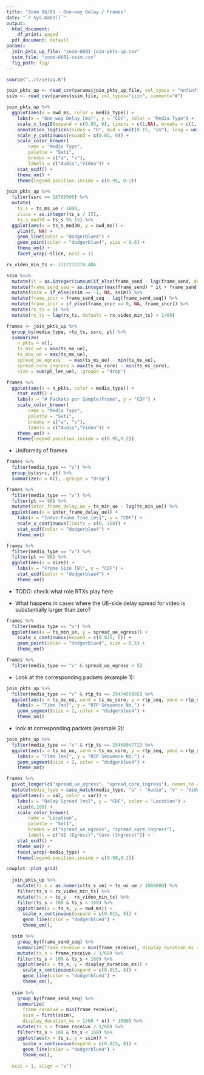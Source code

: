 ```yaml
---
title: "Zoom 06/01 - One-way Delay / Frames"
date: "`r Sys.Date()`"
output:
  html_document:
    df_print: paged
  pdf_document: default
params:
  join_pkts_up_file: "zoom-0601-join-pkts-up.csv"
  ssim_file: "zoom-0601-ssim.csv"
  fig_path: fig/
---
```


```R
source("../r/setup.R")
```

```r
join_pkts_up <- read_csv(params$join_pkts_up_file, col_types = "nnfinfinifnniifnnn")
ssim <- read_csv(params$ssim_file, col_types="iiin", comment="#")
```

```r
join_pkts_up %>%
  ggplot(aes(x = owd_ms, color = media_type)) +
    labs(x = "One-way Delay [ms]", y = "CDF", color = "Media Type") +
    scale_x_log10(expand = c(0.05, 0), limits = c(1,NA), breaks = c(1, 10, 100)) +
    annotation_logticks(sides = "b", mid = unit(0.15, "cm"), long = unit(0.2, "cm"), color = "gray30") +
    scale_y_continuous(expand = c(0.02, 0)) +
    scale_color_brewer(
        name = "Media Type",
        palette = "Set1",
        breaks = c("a", "v"),
        labels = c("Audio","Video")) +
    stat_ecdf() +
    theme_om() +
    theme(legend.position.inside = c(0.95, 0.2))
```

```r
join_pkts_up %>%
  filter(ssrc == 16789506) %>%
  mutate(
    ts_s = ts_ms_ue / 1000,
    slice = as.integer(ts_s / 15),
    ts_s_mod30 = ts_s %% 15) %>%
  ggplot(aes(x = ts_s_mod30, y = owd_ms)) +
    ylim(0, NA) +
    geom_line(color = "dodgerblue4") +
    geom_point(color = "dodgerblue4", size = 0.6) +
    theme_om() +
    facet_wrap(~slice, ncol = 1)
```

```r
rx_video_min_ts <- 1717272270.486
```


```r
ssim %<>%
  mutate(it = as.integer(cumsum(if_else(frame_send - lag(frame_send, default = 0) < -100, 1, 0)))) %>%
  mutate(frame_send_seq = as.integer(max(frame_send) * it + frame_send + if_else(it > 0, 1, 0))) %>%
  mutate(ssim = if_else(ssim == -1, NA, ssim)) %>%
  mutate(frame_incr = frame_send_seq - lag(frame_send_seq)) %>%
  mutate(frame_incr = if_else(frame_incr == 0, NA, frame_incr)) %>%
  mutate(rx_ts = 0) %>%
  mutate(rx_ts = lag(rx_ts, default = rx_video_min_ts) + 1/60)
```

```r
frames <- join_pkts_up %>%
  group_by(media_type, rtp_ts, ssrc, pt) %>%
  summarize(
    n_pkts = n(),
    ts_min_ue = min(ts_ms_ue),
    ts_max_ue = max(ts_ms_ue),
    spread_ue_egress   = max(ts_ms_ue) - min(ts_ms_ue),
    spread_core_ingress = max(ts_ms_core) - min(ts_ms_core),
    size = sum(pl_len_ue), .groups = "drop")
```

```r
frames %>%
  ggplot(aes(x = n_pkts, color = media_type)) +
    stat_ecdf() +
    labs(x = "# Packets per Sample/Frame", y = "CDF") +
    scale_color_brewer(
        name = "Media Type",
        palette = "Set1",
        breaks = c("a", "v"),
        labels = c("Audio","Video")) +
    theme_om() +
    theme(legend.position.inside = c(0.95,0.2))
```
* Uniformity of frames


```r
frames %>%
  filter(media_type == "v") %>%
  group_by(ssrc, pt) %>%
  summarize(n = n(), .groups = "drop")
```


```r
frames %>%
  filter(media_type == "v") %>%
  filter(pt == 98) %>%
  mutate(inter_frame_delay_ue = ts_min_ue - lag(ts_min_ue)) %>%
  ggplot(aes(x = inter_frame_delay_ue)) +
    labs(x = "Inter-Frame Time [ms]", y = "CDF") +
    scale_x_continuous(limits = c(0, 150)) +
    stat_ecdf(color = "dodgerblue4") +
    theme_om()
```

```r
frames %>%
  filter(media_type == "v") %>%
  filter(pt == 98) %>%
  ggplot(aes(x = size)) +
    labs(x = "Frame Size [B]", y = "CDF") +
    stat_ecdf(color = "dodgerblue4") +
    theme_om()
```

* TODO: check what role RTXs play here

* What happens in cases where the UE-side delay spread for video is substantially larger than zero?


```r
frames %>%
  filter(media_type == "v") %>%
  ggplot(aes(x = ts_min_ue, y = spread_ue_egress)) +
    scale_x_continuous(expand = c(0.025, 0)) +
    geom_point(color = "dodgerblue4", size = 0.5) +
    theme_om()
```


```r
frames %>%
  filter(media_type == "v" & spread_ue_egress > 5)
```

* Look at the corresponding packets (example 1):

```r
join_pkts_up %>%
  filter(media_type == "v" & rtp_ts == 2547459892) %>%
  ggplot(aes(x = ts_ms_ue, xend = ts_ms_core, y = rtp_seq, yend = rtp_seq)) +
    labs(x = "Time [ms]", y = "RTP Sequence No.") +
    geom_segment(size = 2, color = "dodgerblue4") +
    theme_om()
```

* look at corresponding packets (example 2):

```r
join_pkts_up %>%
  filter(media_type == "v" & rtp_ts == 2546994772) %>%
  ggplot(aes(x = ts_ms_ue, xend = ts_ms_core, y = rtp_seq, yend = rtp_seq)) +
    labs(x = "Time [ms]", y = "RTP Sequence No.") +
    geom_segment(size = 2, color = "dodgerblue4") +
    theme_om()
```


```r
frames %>%
  pivot_longer(c("spread_ue_egress", "spread_core_ingress"), names_to = "var", values_to = "val") %>%
  mutate(media_type = case_match(media_type, "a" ~ "Audio", "v" ~ "Video")) %>%
  ggplot(aes(x = val, color = var)) +
    labs(x = "Delay Spread [ms]", y = "CDF", color = "Location") +
    xlim(0,100) +
    scale_color_brewer(
        name = "Location",
        palette = "Set1",
        breaks = c("spread_ue_egress", "spread_core_ingress"),
        labels = c("UE (Egress)","Core (Ingress)")) +
    stat_ecdf() +
    theme_om() +
    facet_wrap(~media_type) +
    theme(legend.position.inside = c(0.98,0.2))
```


```r
cowplot::plot_grid(
  
  join_pkts_up %>%
    mutate(ts_s = as.numeric(ts_s_ue) + ts_us_ue / 1000000) %>%
    filter(ts_s > rx_video_min_ts) %>%
    mutate(ts_s = ts_s - rx_video_min_ts) %>%
    filter(ts_s > 100 & ts_s < 160) %>%
    ggplot(aes(x = ts_s, y = owd_ms)) +
      scale_x_continuous(expand = c(0.015, 0)) +
      geom_line(color = "dodgerblue4") +
      theme_om(),

  ssim %>%
    group_by(frame_send_seq) %>%
    summarize(frame_receive = min(frame_receive), display_duration_ms = 1/60 * n() * 1000) %>%
    mutate(ts_s = frame_receive / 1/60) %>%
    filter(ts_s > 100 & ts_s < 160) %>%
    ggplot(aes(x = ts_s, y = display_duration_ms)) +
      scale_x_continuous(expand = c(0.015, 0)) +
      geom_line(color = "dodgerblue4") +
      theme_om(),
  
  ssim %>%
    group_by(frame_send_seq) %>%
    summarize(
      frame_receive = min(frame_receive),
      ssim = first(ssim),
      display_duration_ms = 1/60 * n() * 1000) %>%
    mutate(ts_s = frame_receive / 1/60) %>%
    filter(ts_s > 100 & ts_s < 160) %>%
    ggplot(aes(x = ts_s, y = ssim)) +
      scale_x_continuous(expand = c(0.015, 0)) +
      geom_line(color = "dodgerblue4") +
      theme_om(),
  
  ncol = 1, align = "v")
```
